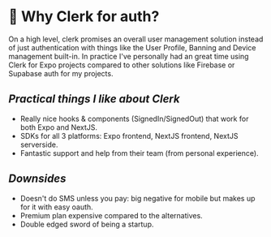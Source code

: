 # 💭 Why Clerk for auth?

On a high level, clerk promises an overall user management solution instead of just authentication with things like the User Profile, Banning and Device management built-in. In practice I've personally had an great time using Clerk for Expo projects compared to other solutions like Firebase or Supabase auth for my projects.

## _Practical things I like about Clerk_

- Really nice hooks & components (SignedIn/SignedOut) that work for both Expo and NextJS.
- SDKs for all 3 platforms: Expo frontend, NextJS frontend, NextJS serverside.
- Fantastic support and help from their team (from personal experience).

## _Downsides_

- Doesn't do SMS unless you pay: big negative for mobile but makes up for it with easy oauth.
- Premium plan expensive compared to the alternatives.
- Double edged sword of being a startup.
